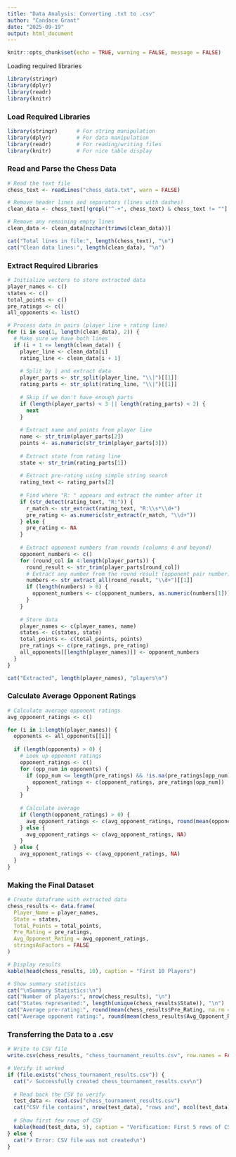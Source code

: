 ```yaml
---
title: "Data Analysis: Converting .txt to .csv"
author: "Candace Grant"
date: "2025-09-19"
output: html_document
---
```


```r
knitr::opts_chunk$set(echo = TRUE, warning = FALSE, message = FALSE)
```
Loading required libraries
```r
library(stringr)     
library(dplyr)      
library(readr)        
library(knitr)     
```

### Load Required Libraries

```r
library(stringr)      # For string manipulation
library(dplyr)        # For data manipulation
library(readr)        # For reading/writing files
library(knitr)        # For nice table display
```

### Read and Parse the Chess Data

```r

# Read the text file
chess_text <- readLines("chess_data.txt", warn = FALSE)

# Remove header lines and separators (lines with dashes)
clean_data <- chess_text[!grepl("^-+", chess_text) & chess_text != ""]

# Remove any remaining empty lines
clean_data <- clean_data[nzchar(trimws(clean_data))]

cat("Total lines in file:", length(chess_text), "\n")
cat("Clean data lines:", length(clean_data), "\n")
```

### Extract Required Libraries

```r
# Initialize vectors to store extracted data
player_names <- c()
states <- c()
total_points <- c()
pre_ratings <- c()
all_opponents <- list()

# Process data in pairs (player line + rating line)
for (i in seq(1, length(clean_data), 2)) {
  # Make sure we have both lines
  if (i + 1 <= length(clean_data)) {
    player_line <- clean_data[i]
    rating_line <- clean_data[i + 1]
    
    # Split by | and extract data
    player_parts <- str_split(player_line, "\\|")[[1]]
    rating_parts <- str_split(rating_line, "\\|")[[1]]
    
    # Skip if we don't have enough parts
    if (length(player_parts) < 3 || length(rating_parts) < 2) {
      next
    }
    
    # Extract name and points from player line
    name <- str_trim(player_parts[2])
    points <- as.numeric(str_trim(player_parts[3]))
    
    # Extract state from rating line
    state <- str_trim(rating_parts[1])
    
    # Extract pre-rating using simple string search
    rating_text <- rating_parts[2]
    
    # Find where "R: " appears and extract the number after it
    if (str_detect(rating_text, "R:")) {
      r_match <- str_extract(rating_text, "R:\\s*\\d+")
      pre_rating <- as.numeric(str_extract(r_match, "\\d+"))
    } else {
      pre_rating <- NA
    }
    
    # Extract opponent numbers from rounds (columns 4 and beyond)
    opponent_numbers <- c()
    for (round_col in 4:length(player_parts)) {
      round_result <- str_trim(player_parts[round_col])
      # Extract any number from the round result (opponent pair number)
      numbers <- str_extract_all(round_result, "\\d+")[[1]]
      if (length(numbers) > 0) {
        opponent_numbers <- c(opponent_numbers, as.numeric(numbers[1]))
      }
    }
    
    # Store data
    player_names <- c(player_names, name)
    states <- c(states, state)
    total_points <- c(total_points, points)
    pre_ratings <- c(pre_ratings, pre_rating)
    all_opponents[[length(player_names)]] <- opponent_numbers
  }
}

cat("Extracted", length(player_names), "players\n")
```
### Calculate Average Opponent Ratings

```r
# Calculate average opponent ratings
avg_opponent_ratings <- c()

for (i in 1:length(player_names)) {
  opponents <- all_opponents[[i]]
  
  if (length(opponents) > 0) {
    # Look up opponent ratings
    opponent_ratings <- c()
    for (opp_num in opponents) {
      if (opp_num <= length(pre_ratings) && !is.na(pre_ratings[opp_num])) {
        opponent_ratings <- c(opponent_ratings, pre_ratings[opp_num])
      }
    }
    
    # Calculate average
    if (length(opponent_ratings) > 0) {
      avg_opponent_ratings <- c(avg_opponent_ratings, round(mean(opponent_ratings), 0))
    } else {
      avg_opponent_ratings <- c(avg_opponent_ratings, NA)
    }
  } else {
    avg_opponent_ratings <- c(avg_opponent_ratings, NA)
  }
}
```

### Making the Final Dataset

```r
# Create dataframe with extracted data
chess_results <- data.frame(
  Player_Name = player_names,
  State = states,
  Total_Points = total_points,
  Pre_Rating = pre_ratings,
  Avg_Opponent_Rating = avg_opponent_ratings,
  stringsAsFactors = FALSE
)

# Display results
kable(head(chess_results, 10), caption = "First 10 Players")

# Show summary statistics
cat("\nSummary Statistics:\n")
cat("Number of players:", nrow(chess_results), "\n")
cat("States represented:", length(unique(chess_results$State)), "\n")
cat("Average pre-rating:", round(mean(chess_results$Pre_Rating, na.rm = TRUE), 0), "\n")
cat("Average opponent rating:", round(mean(chess_results$Avg_Opponent_Rating, na.rm = TRUE), 0), "\n")
```

### Transferring the Data to a .csv

```r
# Write to CSV file
write.csv(chess_results, "chess_tournament_results.csv", row.names = FALSE)

# Verify it worked
if (file.exists("chess_tournament_results.csv")) {
  cat("✓ Successfully created chess_tournament_results.csv\n")
  
  # Read back the CSV to verify
  test_data <- read.csv("chess_tournament_results.csv")
  cat("CSV file contains", nrow(test_data), "rows and", ncol(test_data), "columns\n")
  
  # Show first few rows of CSV
  kable(head(test_data, 5), caption = "Verification: First 5 rows of CSV file")
} else {
  cat("✗ Error: CSV file was not created\n")
}
```



